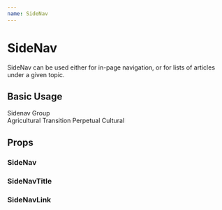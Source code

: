 ```yaml
---
name: SideNav
---
```




# SideNav

SideNav can be used either for in-page navigation, or for lists of articles
under a given topic.

## Basic Usage

<Playground>
  <SideNav>
    <SideNavTitle>Sidenav Group</SideNavTitle>
    <nav>
      <SideNavLink>Agricultural</SideNavLink>
      <SideNavLink>Transition</SideNavLink>
      <SideNavLink>Perpetual</SideNavLink>
      <SideNavLink>Cultural</SideNavLink>
    </nav>
  </SideNav>
</Playground>

## Props

### SideNav
<PropsTable of={SideNav} />

### SideNavTitle
<PropsTable of={SideNavTitle} />

### SideNavLink
<PropsTable of={SideNavLink} />
